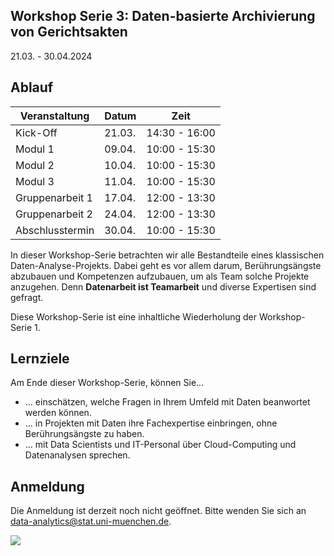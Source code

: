 ## Workshop Serie 3: Daten-basierte Archivierung von Gerichtsakten {.unnumbered}

21.03. - 30.04.2024


## Ablauf

| Veranstaltung      | Datum  | Zeit        |
|--------------------|--------|-------------|
| Kick-Off           | 21.03. | 14:30 - 16:00|
| Modul 1            | 09.04. | 10:00 - 15:30|
| Modul 2            | 10.04. | 10:00 - 15:30|
| Modul 3            | 11.04. | 10:00 - 15:30|
| Gruppenarbeit 1    | 17.04. | 12:00 - 13:30|
| Gruppenarbeit 2    | 24.04. | 12:00 - 13:30|
| Abschlusstermin    | 30.04. | 10:00 - 15:30|


In dieser Workshop-Serie betrachten wir alle Bestandteile eines klassischen 
Daten-Analyse-Projekts. Dabei geht es vor allem darum, Berührungsängste abzubauen
und Kompetenzen aufzubauen, um als Team solche Projekte anzugehen. Denn 
**Datenarbeit ist Teamarbeit** und diverse Expertisen sind gefragt.

Diese Workshop-Serie ist eine inhaltliche Wiederholung der Workshop-Serie 1.


::: {.callout-tip}
## Lernziele
Am Ende dieser Workshop-Serie, können Sie...

* ... einschätzen, welche Fragen in Ihrem Umfeld mit Daten beanwortet werden können.
* ... in Projekten mit Daten ihre Fachexpertise einbringen, ohne Berührungsängste zu haben.
* ... mit Data Scientists und IT-Personal über Cloud-Computing und Datenanalysen sprechen.

:::



## Anmeldung
Die Anmeldung ist derzeit noch nicht geöffnet. 
Bitte wenden Sie sich an [data-analytics@stat.uni-muenchen.de](mailto:data-analytics@stat.uni-muenchen.de).

![](icons/Logos.png) 